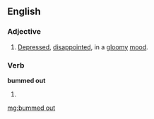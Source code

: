 ==English==

===Adjective===
{{en-adj|head=[[bummed]] [[out]]}}

# {{context|slang|lang=en}} [[depressed|Depressed]], [[disappoint]]ed, in a [[gloomy]] [[mood]].

===Verb===
'''bummed out'''

# {{en-past of|bum out}}

[[mg:bummed out]]